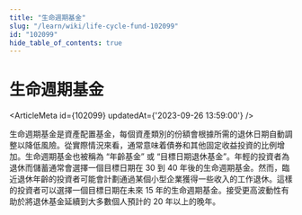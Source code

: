```yaml
---
title: "生命週期基金"
slug: "/learn/wiki/life-cycle-fund-102099"
id: "102099"
hide_table_of_contents: true
---
```



# 生命週期基金

<ArticleMeta id={102099} updatedAt={'2023-09-26 13:59:00'} />
<div className='border-solid border-b border-t-0 my-4 border-[var(--ifm-color-gray-300)]' />

生命週期基金是資產配置基金，每個資產類別的份額會根據所需的退休日期自動調整以降低風險。從實際情況來看，通常意味着債券和其他固定收益投資的比例增加。生命週期基金也被稱為 “年齡基金” 或 “目標日期退休基金”。年輕的投資者為退休而儲蓄通常會選擇一個目標日期在 30 到 40 年後的生命週期基金。然而，臨近退休年齡的投資者可能會計劃通過某個小型企業獲得一些收入的工作退休。這樣的投資者可以選擇一個目標日期在未來 15 年的生命週期基金。接受更高波動性有助於將退休基金延續到大多數個人預計的 20 年以上的晚年。
